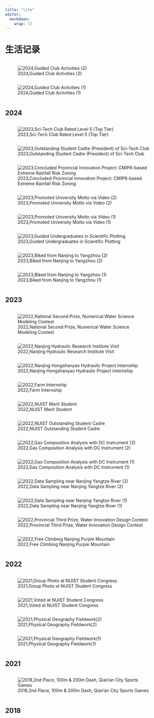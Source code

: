 ```yaml
---
title: "life"
editor: 
  markdown: 
    wrap: 72
---
```


# 生活记录

<div class="reverse-order">

## 2018

![2018,2nd Place, 100m & 200m Dash, Qian'an City Sports Games](images/life/2018shiyunhui.jpg)

## 2021

![2021,Physical Geography Fieldwork(1)](images/life/2021dilishixi.jpg)

![2021,Physical Geography Fieldwork(2)](images/life/2021dilishixi2.jpg)

![2021,Voted at NUIST Student Congress](images/life/2021xuedaihui (2).jpg)

![2021,Group Photo at NUIST Student Congress](images/life/2021xuedaihui.jpg)

## 2022

![2022,Free Climbing Nanjing Purple Mountain](images/life/2021zijinshan.jpg)

![2022,Provincial Third Prize, Water Innovation Design Contest](images/life/20220923.jpg)

![2022,Data Sampling near Nanjing Yangtze River (1)](images/life/20221009_122152.jpg)

![2022,Data Sampling near Nanjing Yangtze River (2)](images/life/20221009_113231.jpg)

![2022,Gas Composition Analysis with DC Instrument (1)](images/life/20221014_145457.jpg)

![2022,Gas Composition Analysis with DC Instrument (2)](images/life/20221014_145452.jpg)

![2022,NUIST Outstanding Student Cadre](images/life/20221216.jpg)

![2022,NUIST Merit Student](images/life/20221217.jpg)

![2022,Farm Internship](images/life/2022_3.jpg)

![2022,Nanjing Hongshanyao Hydraulic Project Internship](images/life/2022hongshanyao.jpg)

![2022,Nanjing Hydraulic Research Institute Visit](images/life/2022.jpg)

![2022,National Second Prize, Numerical Water Science Modeling Contest](images/life/2022_10.jpg)

## 2023

![2023,Biked from Nanjing to Yangzhou (1)](images/life/20230312_013242.jpg)

![2023,Biked from Nanjing to Yangzhou (2)](images/life/20230312_2.jpg)

![2023,Guided Undergraduates in Scientific Plotting](images/life/2023_2.jpg)

![2023,Promoted University Motto via Video (1)](images/life/149691.jpg)

![2023,Promoted University Motto via Video (2)](images/life/149140.jpg)

![2023,Concluded Provincial Innovation Project: CMIP6-based Extreme Rainfall Risk Zoning](images/life/2023Dachuang.jpg)

![2023,Outstanding Student Cadre (President) of Sci-Tech Club](images/life/20231102.jpg)

![2023,Sci-Tech Club Rated Level 5 (Top Tier)](images/life/20231101.jpg)

## 2024

![2024,Guided Club Activities (1)](images/life/2024_2.jpg)

![2024,Guided Club Activities (2)](images/life/2024_1.jpg)

</div>

<style>
.reverse-order {
    display: flex;
    flex-direction: column-reverse;
}
</style>